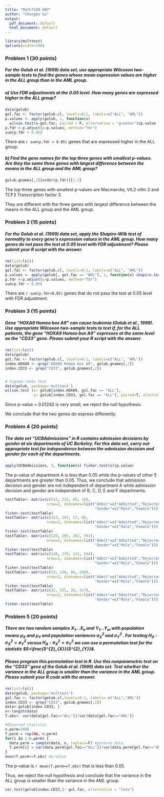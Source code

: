 ```yaml
---
title: "Math7340 HW7"
author: "Chengbo Gu"
output:
  pdf_document: default
  html_document: default
---
```


```r
library(multtest)
options(width=100)
```

### Problem 1 (30 points)

##### For the Golub et al. (1999) data set, use appropriate Wilcoxon two-sample tests to find the genes whose mean expression values are higher in the ALL group than in the AML group.

##### a) Use FDR adjustments at the 0.05 level. How many genes are expressed higher in the ALL group?

```r
data(golub)
gol.fac <- factor(golub.cl, levels=0:1, labels=c("ALL", "AML"))
p.values <- apply(golub, 1, function(x) 
  wilcox.test(x~gol.fac, paired = F, alternative = "greater")$p.value )
p.fdr <-p.adjust(p=p.values, method="fdr")
sum(p.fdr < 0.05)
```
There are `r sum(p.fdr < 0.05)` genes that are expressed higher in the ALL group.


##### b) Find the gene names for the top three genes with smallest p-values. Are they the same three genes with largest difference between the means in the ALL group and the AML group?

```r
golub.gnames[,2][order(p.fdr)][1:3]
```

The top three genes with smallest p-values are Macmarcks, VIL2 villin 2 and TCF3 Transcription factor 3.

They are different with the three genes with largest difference between the means in the ALL group and the AML group.



### Problem 2 (15 points)

##### For the Golub et al. (1999) data set, apply the Shapiro-Wilk test of normality to every gene’s expression values in the AML group. How many genes do not pass the test at 0.05 level with FDR adjustment? Please submit your R script with the answer.

```r
rm(list=ls())
data(golub)
gol.fac <- factor(golub.cl, levels=0:1, labels=c("ALL", "AML"))
p.values <- apply(golub[, gol.fac == "AML"], 1, function(x) shapiro.test(x)$p.value) 
p.fdr <-p.adjust(p=p.values, method="fdr")
sum(p.fdr < 0.05)
```

There are `r sum(p.fdr<0.05)` genes that do not pass the test at 0.05 level with FDR adjustment.


### Problem 3 (15 points)
##### Gene "HOXA9 Homeo box A9" can cause leukemia (Golub et al., 1999). Use appropriate Wilcoxon two-sample tests to test if, for the ALL patients, the gene "HOXA9 Homeo box A9" expresses at the same level as the “CD33” gene. Please submit your R script with the answer.

```r
rm(list=ls())
data(golub)
gol.fac <- factor(golub.cl, levels=0:1, labels=c("ALL", "AML"))
index.HOXA9 <- grep("HOXA9 Homeo box A9", golub.gnames[,2])
index.CD33 <- grep("CD33", golub.gnames[,2])


# Signed-ranks Test
data(golub, package='multtest') 
wilcox.test (x= golub[index.HOXA9, gol.fac == "ALL"], 
             y= golub[index.CD33, gol.fac == "ALL"], paired=T, alternative="two.sided")

```

Since p-value = 0.01242 is very small, we reject the null hypothesis.

We conclude that the two genes do express differently.



### Problem 4 (20 points)
##### The data set “UCBAdmissions” in R contains admission decisions by gender at six departments of UC Berkeley. For this data set, carry out appropriate test for independence between the admission decision and gender for each of the departments.

```r
apply(UCBAdmissions, 3, function(x) fisher.test(x)$p.value)
```

The p-value of department A is less than 0.05 while the p-values of other 5 departments are greater than 0.05.
Thus, we conclude that admission decision and gender are not independent of department A while admission decision and gender are independent of B, C, D, E and F departments.


```r
testTable<- matrix(c(512, 313, 89, 19), 
                   nrow=2, dimnames=list("Admit"=c("Admitted","Rejected"), 
                                         "Gender"=c("Male","Female")))
fisher.test(testTable)
testTable<- matrix(c(353, 207, 17, 8), 
                   nrow=2, dimnames=list("Admit"=c("Admitted","Rejected"), 
                                         "Gender"=c("Male","Female")))
fisher.test(testTable)
testTable<- matrix(c(120, 205, 202, 391), 
                   nrow=2, dimnames=list("Admit"=c("Admitted","Rejected"), 
                                         "Gender"=c("Male","Female")))
fisher.test(testTable)
testTable<- matrix(c(138, 279, 131, 244), 
                   nrow=2, dimnames=list("Admit"=c("Admitted","Rejected"), 
                                         "Gender"=c("Male","Female")))
fisher.test(testTable)
testTable<- matrix(c(53, 138, 94, 299), 
                   nrow=2, dimnames=list("Admit"=c("Admitted","Rejected"), 
                                         "Gender"=c("Male","Female")))
fisher.test(testTable)
testTable<- matrix(c(22, 351, 24, 317), 
                   nrow=2, dimnames=list("Admit"=c("Admitted","Rejected"), 
                                         "Gender"=c("Male","Female")))
fisher.test(testTable)

```



### Problem 5 (20 points)
##### There are two random samples $X_{1}...X_{n}$ and $Y_{1}...Y_{m}$ with population means $\mu_{X}$ and $\mu_{Y}$ and population variances $\sigma^{2}_{X}$ and $\sigma^{2}_{Y}$ . For testing $H_{0}:\sigma^{2}_{X}=\sigma^{2}_{Y}$ versus $H_{A}:\sigma^{2}_{X}<\sigma^{2}_{Y}$ we can use a permutation test for the statistic $S=\frac{S^{2}_{X}}{S^{2}_{Y}}$.

##### Please program this permutation test in R. Use this nonparametric test on the "CD33" gene of the Golub et al. (1999) data set. Test whether the variance in the ALL group is smaller than the variance in the AML group. Please submit your R code with the answer.

```r
rm(list=ls())
data(golub, package='multtest') 
gol.fac <- factor(golub.cl,levels=0:1, labels= c("ALL","AML"))
index.CD33 <- grep("CD33", golub.gnames[,2])
data<-golub[index.CD33, ]
n<-length(data)
T.obs<- var(data[gol.fac=="ALL"])/var(data[gol.fac=="AML"])

#Observed statistic
n.perm=2000
T.perm = rep(NA, n.perm)
for(i in 1:n.perm) {
  data.perm = sample(data, n, replace=F) #permute data
  T.perm[i] = var(data.perm[gol.fac=="ALL"])/var(data.perm[gol.fac=="AML"]) #Permuted statistic
}
mean(T.perm<=T.obs) #p-value
```
The p-value is `r mean(T.perm<=T.obs)` that is less than 0.05. 

Thus, we reject the null hypothesis and conclude that the variance in the ALL group is smaller than the variance in the AML group.

```r
var.test(golub[index.CD33,]~ gol.fac, alternative = "less")
```